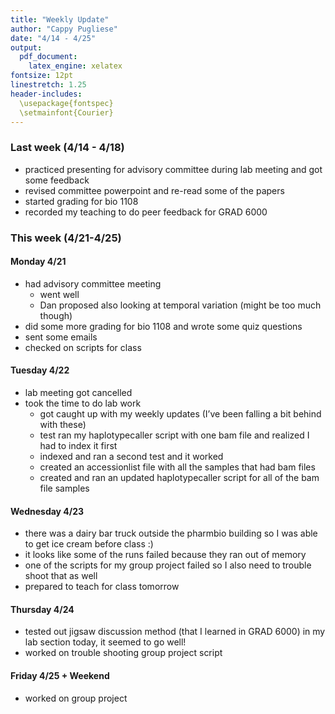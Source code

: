 ```yaml
---
title: "Weekly Update"
author: "Cappy Pugliese"
date: "4/14 - 4/25"
output: 
  pdf_document:
    latex_engine: xelatex
fontsize: 12pt
linestretch: 1.25
header-includes:
  \usepackage{fontspec}
  \setmainfont{Courier}
---
```


### Last week (4/14 - 4/18)
- practiced presenting for advisory committee during lab meeting and got some feedback
- revised committee powerpoint and re-read some of the papers
- started grading for bio 1108
- recorded my teaching to do peer feedback for GRAD 6000

### This week (4/21-4/25)
#### Monday 4/21
- had advisory committee meeting
  - went well
  - Dan proposed also looking at temporal variation (might be too much though)
- did some more grading for bio 1108 and wrote some quiz questions
- sent some emails
- checked on scripts for class

#### Tuesday 4/22
- lab meeting got cancelled
- took the time to do lab work
  - got caught up with my weekly updates (I've been falling a bit behind with these)
  - test ran my haplotypecaller script with one bam file and realized I had to index it first
  - indexed and ran a second test and it worked
  - created an accessionlist file with all the samples that had bam files
  - created and ran an updated haplotypecaller script for all of the bam file samples
  
#### Wednesday 4/23
- there was a dairy bar truck outside the pharmbio building so I was able to get ice cream before class :)
- it looks like some of the runs failed because they ran out of memory
- one of the scripts for my group project failed so I also need to trouble shoot that as well
- prepared to teach for class tomorrow

#### Thursday 4/24
- tested out jigsaw discussion method (that I learned in GRAD 6000) in my lab section today, it seemed to go well!
- worked on trouble shooting group project script

#### Friday 4/25 + Weekend
- worked on group project